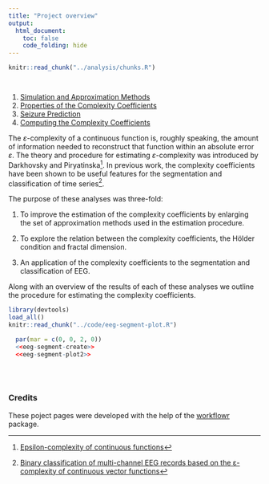 ```yaml
---
title: "Project overview"
output:
  html_document:
    toc: false
    code_folding: hide
---
```



<!-- The file analysis/chunks.R contains chunks that define default settings
shared across the workflowr files. -->

```r
knitr::read_chunk("../analysis/chunks.R")

```

<!-- Update knitr chunk options -->
```r

```

<!-- Insert the date the file was last updated -->
```r

```
<!-- Insert the code version (Git commit SHA1) if Git repository exists and R
 package git2r is installed -->

1. [Simulation and Approximation Methods](simulations.html) 
2. [Properties of the Complexity Coefficients](complexity-coefficients.html)
3. [Seizure Prediction](seizure-prediction.html)
4. [Computing the Complexity Coefficients](ecomplexity-procedure.html)

The $\varepsilon$-complexity of a continuous function is, roughly speaking, the amount of information needed to reconstruct that function within an absolute error $\varepsilon$. The theory and procedure for estimating $\varepsilon$-complexity was introduced by Darkhovsky and Piryatinska[^1]. In previous work, the complexity coefficients have been shown to be useful features for the segmentation and classification of time series[^2]. 

The purpose of these analyses was three-fold: 

1. To improve the estimation of the complexity coefficients by enlarging the set of approximation methods used in the estimation procedure.

2. To explore the relation between the complexity coefficients, the Hölder condition and fractal dimension. 

3. An application of the complexity coefficients to the segmentation and classification of EEG.

Along with an overview of the results of each of these analyses we outline the procedure for estimating the complexity coefficients.


```r
library(devtools)
load_all()
knitr::read_chunk("../code/eeg-segment-plot.R")
```


```r
  par(mar = c(0, 0, 2, 0))
  <<eeg-segment-create>> 
  <<eeg-segment-plot2>>
  
```
<br>

### Credits 

These poject pages were developed with the help of the [workflowr](https://jdblischak.github.io/workflowr/) package.


[^1]: [Epsilon-complexity of continuous functions](https://arxiv.org/abs/1303.1777)
[^2]: [Binary classification of multi-channel EEG records based on the ε-complexity of continuous vector functions](https://arxiv.org/abs/1610.01633)